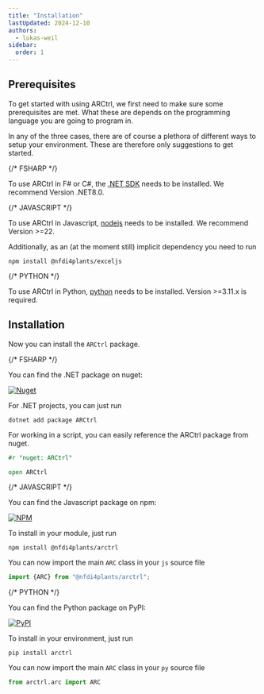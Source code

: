 ```yaml
---
title: "Installation"
lastUpdated: 2024-12-10
authors:
  - lukas-weil
sidebar:
  order: 1
---
```



## Prerequisites

To get started with using ARCtrl, we first need to make sure some prerequisites are met. 
What these are depends on the programming language you are going to program in. 

In any of the three cases, there are of course a plethora of different ways to setup your environment. These are therefore only suggestions to get started. 


<Tabs syncKey="pl">

{/* FSHARP */}
<TabItem label="FSharp" icon='seti:'>

To use ARCtrl in F# or C#, the [.NET SDK](https://dotnet.microsoft.com/en-us/download) needs to be installed. We recommend Version .NET8.0.

</TabItem>


{/* JAVASCRIPT */}
<TabItem label="JavaScript" icon='seti:javascript'>

To use ARCtrl in Javascript, [nodejs](https://nodejs.dev/en/download/) needs to be installed. We recommend Version >=22.

Additionally, as an (at the moment still) implicit dependency you need to run

```
npm install @nfdi4plants/exceljs
```
</TabItem>


{/* PYTHON */}
<TabItem label="Python" icon='seti:python'>


To use ARCtrl in Python, [python](https://www.python.org/downloads/) needs to be installed. Version >=3.11.x is required.
</TabItem>
</Tabs>

## Installation

Now you can install the `ARCtrl` package.

<Tabs syncKey="pl">

{/* FSHARP */}
<TabItem label="FSharp" icon='seti:'>

You can find the .NET package on nuget: 

<a href="https://www.nuget.org/packages/ARCtrl/"><img alt="Nuget" src="https://img.shields.io/nuget/v/ARCtrl?logo=nuget&color=%234fb3d9"/></a>

For .NET projects, you can just run

```shell
dotnet add package ARCtrl
```

For working in a script, you can easily reference the ARCtrl package from nuget. 

```fsharp
#r "nuget: ARCtrl"

open ARCtrl
```
</TabItem>



{/* JAVASCRIPT */}
<TabItem label="JavaScript" icon='seti:javascript'>

You can find the Javascript package on npm: 

<a href="https://www.npmjs.com/package/@nfdi4plants/arctrl"><img alt="NPM" src="https://img.shields.io/npm/v/%40nfdi4plants/arctrl?logo=npm&color=%234fb3d9"/></a>

To install in your module, just run

```shell
npm install @nfdi4plants/arctrl
```

You can now import the main `ARC` class in your `js` source file

```js
import {ARC} from "@nfdi4plants/arctrl";
```
</TabItem>


{/* PYTHON */}
<TabItem label="Python" icon='seti:python'>


You can find the Python package on PyPI: 

<a href="https://pypi.org/project/ARCtrl/"><img alt="PyPI" src="https://img.shields.io/pypi/v/arctrl?logo=pypi&color=%234fb3d9"/></a>

To install in your environment, just run

```shell
pip install arctrl
```


You can now import the main `ARC` class in your `py` source file

```py
from arctrl.arc import ARC
```

</TabItem>
</Tabs>

